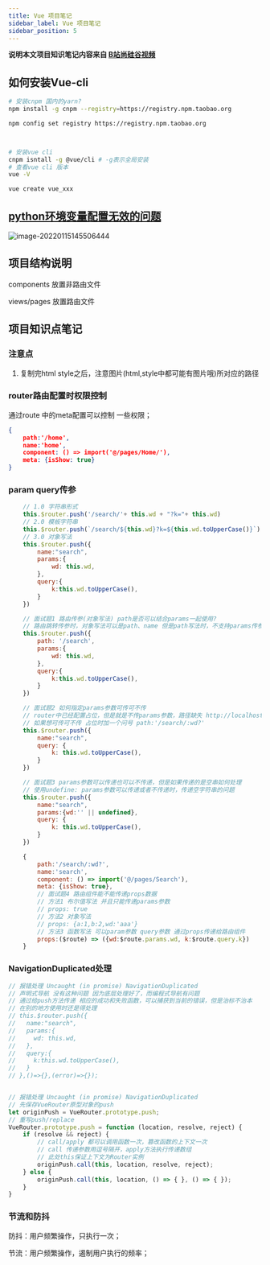 ```yaml
---
title: Vue 项目笔记
sidebar_label: Vue 项目笔记
sidebar_position: 5
---
```


**说明本文项目知识笔记内容来自 [B站尚硅谷视频](https://www.bilibili.com/video/BV1Vf4y1T7bw?p=10&spm_id_from=pageDriver)**

## 如何安装Vue-cli

```bash
# 安装cnpm 国内的yarn?
npm install -g cnpm --registry=https://registry.npm.taobao.org

npm config set registry https://registry.npm.taobao.org



# 安装vue cli  
cnpm isntall -g @vue/cli # -g表示全局安装
# 查看vue cli 版本
vue -V

vue create vue_xxx

```

## [python环境变量配置无效的问题](https://zhuanlan.zhihu.com/p/431747120)

![image-20220115145506444](https://s2.loli.net/2023/07/15/INyuG4bdKnh5jMf.png)

## 项目结构说明

 components 放置非路由文件

views/pages 放置路由文件

## 项目知识点笔记

### 注意点

1. 复制完html style之后，注意图片(html,style中都可能有图片哦)所对应的路径

### router路由配置时权限控制

通过route 中的meta配置可以控制 一些权限；

```json
{
    path:'/home',
    name:'home',
    component: () => import('@/pages/Home/'),
    meta: {isShow: true}
}
```

### param query传参

```js
    // 1.0 字符串形式
    this.$router.push('/search/'+ this.wd + "?k="+ this.wd)
    // 2.0 模板字符串
    this.$router.push(`/search/${this.wd}?k=${this.wd.toUpperCase()}`)
    // 3.0 对象写法
    this.$router.push({
        name:"search",
        params:{
            wd: this.wd,
        },
        query:{
            k:this.wd.toUpperCase(),
        }
    })

    // 面试题1 路由传参(对象写法) path是否可以结合params一起使用?
    // 路由跳转传参时，对象写法可以是path、name 但是path写法时，不支持params传参
    this.$router.push({
        path: '/search',
        params:{
            wd: this.wd,
        },
        query:{
            k:this.wd.toUpperCase(),
        }
    })

    // 面试题2 如何指定params参数可传可不传
    // router中已经配置占位，但是就是不传params参数，路径缺失 http://localhost:8080/#/?k=KJKJ
    // 如果想可传可不传 占位时加一个问号 path:'/search/:wd?'
    this.$router.push({
        name:"search",
        query: {
            k: this.wd.toUpperCase(),
        }
    })

    // 面试题3 params参数可以传递也可以不传递，但是如果传递的是空串如何处理
    // 使用undefine: params参数可以传递或者不传递时，传递空字符串的问题
    this.$router.push({
        name:"search",
        params:{wd:'' || undefined},
        query: {
            k: this.wd.toUpperCase(),
        }
    })

	{
		path:'/search/:wd?',
		name:'search',
		component: () => import('@/pages/Search'),
		meta: {isShow: true},
		// 面试题4 路由组件能不能传递props数据
		// 方法1 布尔值写法 并且只能传递params参数
		// props: true
		// 方法2 对象写法
		// props: {a:1,b:2,wd:'aaa'}
		// 方法3 函数写法 可以param参数 query参数 通过props传递给路由组件
		props:($route) => ({wd:$route.params.wd, k:$route.query.k})  
    }
```

### NavigationDuplicated处理

```js
// 报错处理 Uncaught (in promise) NavigationDuplicated
// 声明式导航 没有这种问题 因为底层处理好了，而编程式导航有问题
// 通过给push方法传递 相应的成功和失败函数，可以捕获到当前的错误，但是治标不治本
// 在别的地方使用时还是得处理
// this.$router.push({
//   name:"search",
//   params:{
//     wd: this.wd,
//   },
//   query:{
//     k:this.wd.toUpperCase(),
//   }
// },()=>{},(error)=>{});


// 报错处理 Uncaught (in promise) NavigationDuplicated
// 先保存VueRouter原型对象的push 
let originPush = VueRouter.prototype.push;
// 重写push/replace 
VueRouter.prototype.push = function (location, resolve, reject) {
    if (resolve && reject) {
        // call/apply 都可以调用函数一次，篡改函数的上下文一次
        // call 传递参数用逗号隔开，apply方法执行传递数组
        // 此处this保证上下文为Router实例
        originPush.call(this, location, resolve, reject);
    } else {
        originPush.call(this, location, () => { }, () => { });
    }
}
```

### 节流和防抖

防抖：用户频繁操作，只执行一次；

节流：用户频繁操作，遏制用户执行的频率；

